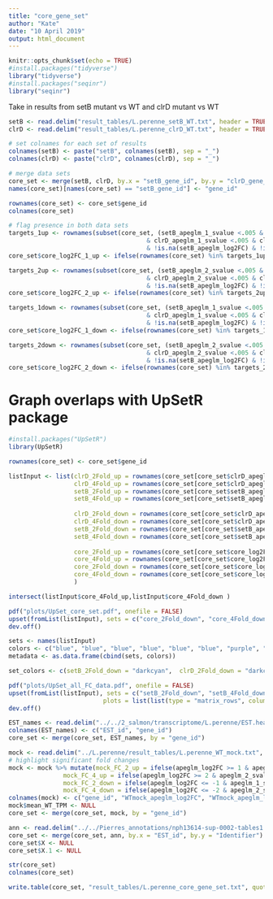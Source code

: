 ```yaml
---
title: "core_gene_set"
author: "Kate"
date: "10 April 2019"
output: html_document
---
```


```r
knitr::opts_chunk$set(echo = TRUE)
#install.packages("tidyverse")
library("tidyverse")
#install.packages("seqinr")
library("seqinr")
```


Take in results from setB mutant vs WT and clrD mutant vs WT
```r
setB <- read.delim("result_tables/L.perenne_setB_WT.txt", header = TRUE)
clrD <- read.delim("result_tables/L.perenne_clrD_WT.txt", header = TRUE)

```


```r
# set colnames for each set of results
colnames(setB) <- paste("setB", colnames(setB), sep = "_")
colnames(clrD) <- paste("clrD", colnames(clrD), sep = "_")

# merge data sets
core_set <- merge(setB, clrD, by.x = "setB_gene_id", by.y = "clrD_gene_id")
names(core_set)[names(core_set) == "setB_gene_id"] <- "gene_id"

rownames(core_set) <- core_set$gene_id
colnames(core_set)
```


```r

# flag presence in both data sets
targets_1up <- rownames(subset(core_set, (setB_apeglm_1_svalue <.005 & setB_apeglm_log2FC >= 1 
                                      & clrD_apeglm_1_svalue <.005 & clrD_apeglm_log2FC >= 1  
                                      & !is.na(setB_apeglm_log2FC) & !is.na(clrD_apeglm_log2FC) )))
core_set$core_log2FC_1_up <- ifelse(rownames(core_set) %in% targets_1up, 1, 0)

targets_2up <- rownames(subset(core_set, (setB_apeglm_2_svalue <.005 & setB_apeglm_log2FC >= 2 
                                      & clrD_apeglm_2_svalue <.005 & clrD_apeglm_log2FC >= 2  
                                      & !is.na(setB_apeglm_log2FC) & !is.na(clrD_apeglm_log2FC) )))
core_set$core_log2FC_2_up <- ifelse(rownames(core_set) %in% targets_2up, 1, 0)

targets_1down <- rownames(subset(core_set, (setB_apeglm_1_svalue <.005 & setB_apeglm_log2FC <= -1 
                                      & clrD_apeglm_1_svalue <.005 & clrD_apeglm_log2FC <= -1  
                                      & !is.na(setB_apeglm_log2FC) & !is.na(clrD_apeglm_log2FC) )))
core_set$core_log2FC_1_down <- ifelse(rownames(core_set) %in% targets_1down, 1, 0)

targets_2down <- rownames(subset(core_set, (setB_apeglm_2_svalue <.005 & setB_apeglm_log2FC <= -2
                                      & clrD_apeglm_2_svalue <.005 & clrD_apeglm_log2FC <= -2 
                                      & !is.na(setB_apeglm_log2FC) & !is.na(clrD_apeglm_log2FC) )))
core_set$core_log2FC_2_down <- ifelse(rownames(core_set) %in% targets_2down, 1, 0)

```



# Graph overlaps with UpSetR package
```r
#install.packages("UpSetR")
library(UpSetR)

rownames(core_set) <- core_set$gene_id

listInput <- list(clrD_2Fold_up = rownames(core_set[core_set$clrD_apeglm_log2FC >= 1 & core_set$clrD_apeglm_1_svalue < 0.005 & !is.na(core_set$clrD_apeglm_log2FC), ]),
                  clrD_4Fold_up = rownames(core_set[core_set$clrD_apeglm_log2FC >= 2 & core_set$clrD_apeglm_2_svalue < 0.005 & !is.na(core_set$clrD_apeglm_log2FC), ]),
                  setB_2Fold_up = rownames(core_set[core_set$setB_apeglm_log2FC >= 1 & core_set$setB_apeglm_1_svalue < 0.005 & !is.na(core_set$setB_apeglm_log2FC), ]),
                  setB_4Fold_up = rownames(core_set[core_set$setB_apeglm_log2FC >= 2 & core_set$setB_apeglm_2_svalue < 0.005 & !is.na(core_set$setB_apeglm_log2FC), ]),
                  
                  clrD_2Fold_down = rownames(core_set[core_set$clrD_apeglm_log2FC <= -1 & core_set$clrD_apeglm_1_svalue < 0.005 & !is.na(core_set$clrD_apeglm_log2FC), ]),
                  clrD_4Fold_down = rownames(core_set[core_set$clrD_apeglm_log2FC <= -2 & core_set$clrD_apeglm_2_svalue < 0.005 & !is.na(core_set$clrD_apeglm_log2FC), ]),
                  setB_2Fold_down = rownames(core_set[core_set$setB_apeglm_log2FC <= -1 & core_set$setB_apeglm_1_svalue < 0.005 & !is.na(core_set$setB_apeglm_log2FC), ]),
                  setB_4Fold_down = rownames(core_set[core_set$setB_apeglm_log2FC <= -2 & core_set$setB_apeglm_2_svalue < 0.005 & !is.na(core_set$setB_apeglm_log2FC), ]),
                  
                  core_2Fold_up = rownames(core_set[core_set$core_log2FC_1_up == 1 & !is.na(core_set$setB_apeglm_log2FC), ]),
                  core_4Fold_up = rownames(core_set[core_set$core_log2FC_2_up == 1 & !is.na(core_set$setB_apeglm_log2FC), ]),
                  core_2Fold_down = rownames(core_set[core_set$core_log2FC_1_down == 1 & !is.na(core_set$setB_apeglm_log2FC), ]),
                  core_4Fold_down = rownames(core_set[core_set$core_log2FC_2_down == 1 & !is.na(core_set$setB_apeglm_log2FC), ])
                  )

intersect(listInput$core_4Fold_up,listInput$core_4Fold_down )

pdf("plots/UpSet_core_set.pdf", onefile = FALSE)
upset(fromList(listInput), sets = c("core_2Fold_down", "core_4Fold_down", "core_2Fold_up", "core_4Fold_up"), keep.order = TRUE, order.by = "freq")
dev.off()

sets <- names(listInput)
colors <- c("blue", "blue", "blue", "blue", "blue", "blue", "purple", "purple", "purple", "purple", "purple", "purple")
metadata <- as.data.frame(cbind(sets, colors))

set_colors <- c(setB_2Fold_down = "darkcyan",  clrD_2Fold_down = "darkcyan", setB_4Fold_down = "darkcyan", clrD_4Fold_down = "darkcyan",  core_2Fold_down = "darkblue", core_4Fold_down = "darkblue", setB_2Fold_up = "purple", clrD_2Fold_up = "purple", setB_4Fold_up = "purple", clrD_4Fold_up = "purple", core_2Fold_up = "red", core_4Fold_up = "red")    

pdf("plots/UpSet_all_FC_data.pdf", onefile = FALSE)
upset(fromList(listInput), sets = c("setB_2Fold_down", "setB_4Fold_down", "clrD_2Fold_down", "clrD_4Fold_down", "core_2Fold_down", "core_4Fold_down", "setB_2Fold_up", "setB_4Fold_up", "clrD_2Fold_up", "clrD_4Fold_up", "core_2Fold_up", "core_4Fold_up"), keep.order = TRUE, order.by = "freq",set.metadata = list(data = metadata, 
                          plots = list(list(type = "matrix_rows", column = "sets", colors = set_colors, alpha = 0.5))))
dev.off()

```

```r

EST_names <- read.delim("../../2_salmon/transcriptome/L.perenne/EST.headers.txt", header = FALSE, sep = " ", stringsAsFactors = FALSE)
colnames(EST_names) <- c("EST_id", "gene_id")
core_set <- merge(core_set, EST_names, by = "gene_id")

mock <- read.delim("../L.perenne/result_tables/L.perenne_WT_mock.txt", header = TRUE, sep = "\t", stringsAsFactors = FALSE)
# highlight significant fold changes
mock <- mock %>% mutate(mock_FC_2_up = ifelse(apeglm_log2FC >= 1 & apeglm_1_svalue < 0.005 & !is.na(apeglm_log2FC), 1, 0),
               mock_FC_4_up = ifelse(apeglm_log2FC >= 2 & apeglm_2_svalue < 0.005 & !is.na(apeglm_log2FC), 1, 0),
               mock_FC_2_down = ifelse(apeglm_log2FC <= -1 & apeglm_1_svalue < 0.005 & !is.na(apeglm_log2FC), 1, 0),
               mock_FC_4_down = ifelse(apeglm_log2FC <= -2 & apeglm_2_svalue < 0.005 & !is.na(apeglm_log2FC),1, 0))
colnames(mock) <- c("gene_id", "WTmock_apeglm_log2FC", "WTmock_apeglm_lfcSE", "WTmock_apeglm_1_svalue", "WTmock_apeglm_2_svalue", "mean_mock_TPM", "mean_WT_TPM", "mock_FC_2_up", "mock_FC_4_up", "mock_FC_2_down", "mock_FC_4_down")
mock$mean_WT_TPM <- NULL
core_set <- merge(core_set, mock, by = "gene_id")

ann <- read.delim("../../Pierres_annotations/nph13614-sup-0002-tables1.csv", header = TRUE, sep = "\t", stringsAsFactors = FALSE, skip = 2)
core_set <- merge(core_set, ann, by.x = "EST_id", by.y = "Identifier")
core_set$X <- NULL
core_set$X.1 <- NULL

str(core_set)
colnames(core_set)

write.table(core_set, "result_tables/L.perenne_core_gene_set.txt", quote = FALSE, row.names = FALSE, sep = "\t")
```


